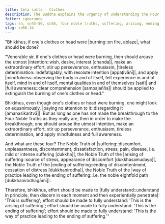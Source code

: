 ```yaml
---
title: Cela sutta - Clothes
description: The Buddha explains the urgency of understanding the Four Noble Truths to end suffering with a simile of extinguishing a fire on one's clothes or head.
fetter: ignorance
tags: sn, sn45-56, sn56, four noble truths, suffering, arising, ending, cessation, way of practice, path, simile, clothes, fire
slug: sn56.34
---
```


"Bhikkhus, if one's clothes or head were |burning::on fire, ablaze|, what should be done?

"Venerable sir, if one's clothes or head were burning, then should arouse the utmost |intention::wish, desire, interest [chanda]|, make an extraordinary effort, stir up perseverance, enthusiasm, \|tireless determination::indefatigably, with resolute intention [appaṭivānī]|, and apply |mindfulness::observing the body in and of itself, felt experience in and of itself, mind in and of itself, mental qualities in and of themselves [sati]| and \|full awareness::clear comprehension [sampajañña]| should be applied to extinguish the burning of one's clothes or head."

Bhikkhus, even though one's clothes or head were burning, one might look on equanimously, \|paying no attention to it::disregarding it [amanasikaritvā]|. But as long as one has not made the breakthrough to the Four Noble Truths as they really are, then in order to make the breakthrough, one should arouse the utmost intention, make an extraordinary effort, stir up perseverance, enthusiasm, tireless determination, and apply mindfulness and full awareness.

And what are these four? The Noble Truth of |suffering::discomfort, unpleasantness, discontentment, dissatisfaction, stress, pain, disease, i.e. mild or intense suffering [dukkha]|, the Noble Truth of the \|arising of suffering::source of stress, appearance of discomfort [dukkhasamudaya]|, the Noble Truth of the \|ending of suffering::ending of discontentment, cessation of distress [dukkhanirodha]|, the Noble Truth of the \|way of practice leading to the ending of suffering::i.e. the noble eightfold path [dukkhanirodhagāmī]|.

Therefore, bhikkhus, effort should be made to \|fully understand::understand in principle, then discern in each moment and then experientially penetrate|: 'This is suffering';
effort should be made to fully understand: 'This is the arising of suffering';
effort should be made to fully understand: 'This is the ending of suffering';
effort should be made to fully understand: 'This is the way of practice leading to the ending of suffering.'"